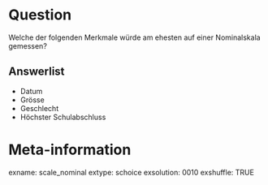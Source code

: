 Question
========
Welche der folgenden Merkmale würde am ehesten auf einer Nominalskala gemessen?

Answerlist
--------------------
* Datum
* Grösse
* Geschlecht
* Höchster Schulabschluss

Meta-information
===============
exname: scale_nominal
extype: schoice
exsolution: 0010
exshuffle: TRUE
